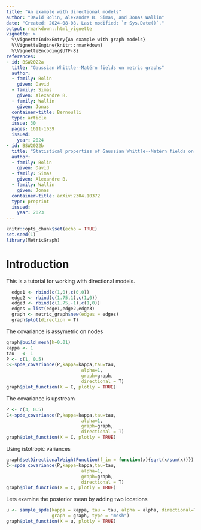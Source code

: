 ```yaml
---
title: "An example with directional models"
author: "David Bolin, Alexandre B. Simas, and Jonas Wallin"
date: "Created: 2024-08-08. Last modified: `r Sys.Date()`."
output: rmarkdown::html_vignette
vignette: >
  %\VignetteIndexEntry{An example with graph models}
  %\VignetteEngine{knitr::rmarkdown}
  %\VignetteEncoding{UTF-8}
references:
- id: BSW2022a
  title: "Gaussian Whittle--Matérn fields on metric graphs"
  author:
  - family: Bolin
    given: David
  - family: Simas
    given: Alexandre B.
  - family: Wallin
    given: Jonas
  container-title: Bernoulli
  type: article
  issue: 30
  pages: 1611-1639
  issued:
    year: 2024
- id: BSW2022b
  title: "Statistical properties of Gaussian Whittle--Matérn fields on metric graphs"
  author:
  - family: Bolin
    given: David
  - family: Simas
    given: Alexandre B.
  - family: Wallin
    given: Jonas
  container-title: arXiv:2304.10372
  type: preprint
  issued:
    year: 2023
---
```


```r
knitr::opts_chunk$set(echo = TRUE)
set.seed(1)
library(MetricGraph)
```

# Introduction

This is a tutorial for working with directional models.


```r
  edge1 <- rbind(c(1,0),c(0,0))
  edge2 <- rbind(c(1.75,1),c(1,0))
  edge3 <- rbind(c(1.75,-1),c(1,0))
  edges = list(edge1,edge2,edge3)
  graph <- metric_graph$new(edges = edges)
  graph$plot(direction = T)

```

The covariance is assymetric on nodes
```r

graph$build_mesh(h=0.01)
kappa <- 1 
tau   <- 1
P <- c(1, 0.5)
C<-spde_covariance(P,kappa=kappa,tau=tau,
                            alpha=1,
                            graph=graph,
                            directional = T)
graph$plot_function(X = C, plotly = TRUE)
```

The covariance is upstream
```r
P <- c(3, 0.5)
C<-spde_covariance(P,kappa=kappa,tau=tau,
                            alpha=1,
                            graph=graph,
                            directional = T)
graph$plot_function(X = C, plotly = TRUE)
```


Using istotropic variances
```r

graph$setDirectionalWeightFunction(f_in = function(x){sqrt(x/sum(x))})
C<-spde_covariance(P,kappa=kappa,tau=tau,
                            alpha=1,
                            graph=graph,
                            directional = T)
graph$plot_function(X = C, plotly = TRUE)
```

Lets examine the posterior mean by adding two locations
```r

u <- sample_spde(kappa = kappa, tau = tau, alpha = alpha, directional=T,
                 graph = graph, type = "mesh")
graph$plot_function(X = u, plotly = TRUE)
```
